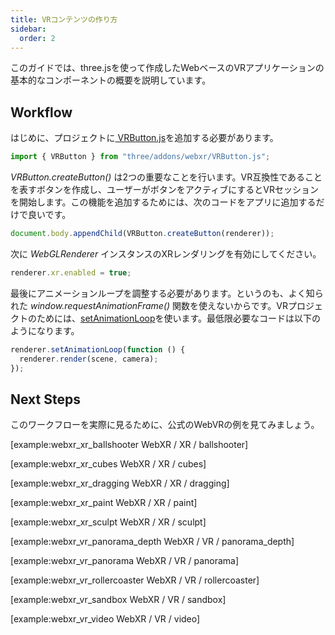 ```yaml
---
title: VRコンテンツの作り方
sidebar:
  order: 2
---
```


このガイドでは、three.jsを使って作成したWebベースのVRアプリケーションの基本的なコンポーネントの概要を説明しています。

## Workflow

はじめに、プロジェクトに[ VRButton.js](https://github.com/mrdoob/three.js/blob/master/examples/jsm/webxr/VRButton.js)を追加する必要があります。

```javascript
import { VRButton } from "three/addons/webxr/VRButton.js";
```

_VRButton.createButton()_ は2つの重要なことを行います。VR互換性であることを表すボタンを作成し、ユーザーがボタンをアクティブにするとVRセッションを開始します。この機能を追加するためには、次のコードをアプリに追加するだけで良いです。

```javascript
document.body.appendChild(VRButton.createButton(renderer));
```

次に _WebGLRenderer_ インスタンスのXRレンダリングを有効にしてください。

```javascript
renderer.xr.enabled = true;
```

最後にアニメーションループを調整する必要があります。というのも、よく知られた _window.requestAnimationFrame()_ 関数を使えないからです。VRプロジェクトのためには、[setAnimationLoop](api/renderers/WebGLRenderer#setAnimationLoop)を使います。最低限必要なコードは以下のようになります。

```javascript
renderer.setAnimationLoop(function () {
  renderer.render(scene, camera);
});
```

## Next Steps

このワークフローを実際に見るために、公式のWebVRの例を見てみましょう。

[example:webxr_xr_ballshooter WebXR / XR / ballshooter]

[example:webxr_xr_cubes WebXR / XR / cubes]

[example:webxr_xr_dragging WebXR / XR / dragging]

[example:webxr_xr_paint WebXR / XR / paint]

[example:webxr_xr_sculpt WebXR / XR / sculpt]

[example:webxr_vr_panorama_depth WebXR / VR / panorama_depth]

[example:webxr_vr_panorama WebXR / VR / panorama]

[example:webxr_vr_rollercoaster WebXR / VR / rollercoaster]

[example:webxr_vr_sandbox WebXR / VR / sandbox]

[example:webxr_vr_video WebXR / VR / video]
